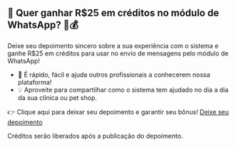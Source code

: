 ## 📣 Quer ganhar R$25 em créditos no módulo de WhatsApp? 💬💰

Deixe seu depoimento sincero sobre a sua experiência com o sistema e ganhe R$25 em créditos para usar no envio de mensagens pelo módulo de WhatsApp!

- 📝 É rápido, fácil e ajuda outros profissionais a conhecerem nossa plataforma!
- 💡 Aproveite para compartilhar como o sistema tem ajudado no dia a dia da sua clínica ou pet shop.

👉 Clique aqui para deixar seu depoimento e garantir seu bônus!
[Deixe seu depoimento](https://g.page/r/CbR-Jd6BBUu8EAE/review)

Créditos serão liberados após a publicação do depoimento.